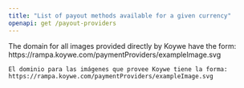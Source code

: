 ```yaml
---
title: "List of payout methods available for a given currency"
openapi: get /payout-providers
---
```


<Info>
    The domain for all images provided directly by Koywe have the form: https://rampa.koywe.com/paymentProviders/exampleImage.svg

    El dominio para las imágenes que provee Koywe tiene la forma: https://rampa.koywe.com/paymentProviders/exampleImage.svg
</Info>

